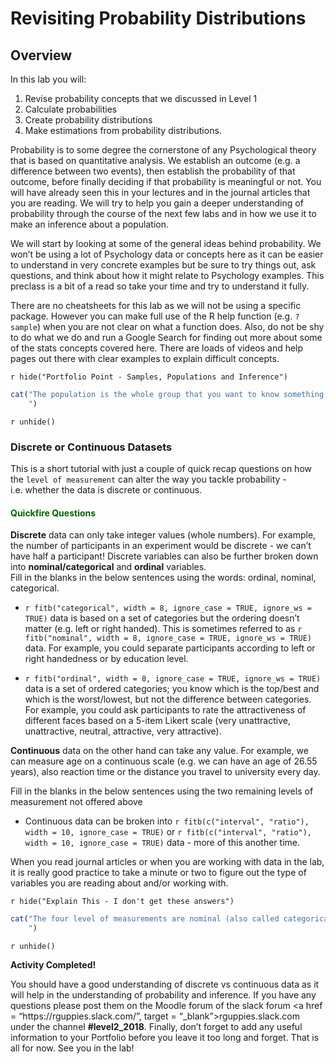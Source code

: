 # Revisiting Probability Distributions

## Overview

In this lab you will:

1. Revise probability concepts that we discussed in Level 1
2. Calculate probabilities 
3. Create probability distributions
4. Make estimations from probability distributions.

Probability is to some degree the cornerstone of any Psychological theory that is based on quantitative analysis. We establish an outcome (e.g. a difference between two events), then establish the probability of that outcome, before finally deciding if that probability is meaningful or not. You will have already seen this in your lectures and in the journal articles that you are reading. We will try to help you gain a deeper understanding of probability through the course of the next few labs and in how we use it to make an inference about a population. 

We will start by looking at some of the general ideas behind probability. We won't be using a lot of Psychology data or concepts here as it can be easier to understand in very concrete examples but be sure to try things out, ask questions, and think about how it might relate to Psychology examples. This preclass is a bit of a read so take your time and try to understand it fully.

There are no cheatsheets for this lab as we will not be using a specific package. However you can make full use of the R help function (e.g. `?sample`) when you are not clear on what a function does. Also, do not be shy to do what we do and run a Google Search for finding out more about some of the stats concepts covered here. There are loads of videos and help pages out there with clear examples to explain difficult concepts. 

`r hide("Portfolio Point - Samples, Populations and Inference")`
```r
cat("The population is the whole group that you want to know something about - everyone or everything in that group. The sample is the part of the population that you are testing. The sample is always smaller than the population as it is unlikely that you would ever be able to test everyone in a population, but the sample should be representative of the population based on random sampling. This means that even though you are not using the whole population, the sample you are using represents the whole population because you randomly sampled people into it. If this is true, that the sample is representative of the population, then testing on the sample allows you to make some inference about the population; you infer a characteristic of the population from testing on the sample.
    ")
```
`r unhide()`

### Discrete or Continuous Datasets

This is a short tutorial with just a couple of quick recap questions on how the `level of measurement` can alter the way you tackle probability - i.e. whether the data is discrete or continuous.

#### <span style="color:DARKGREEN"> Quickfire Questions</span>

**Discrete** data can only take integer values (whole numbers). For example, the number of  participants in an experiment would be discrete - we can't have half a participant! Discrete variables can also be further broken down into **nominal/categorical** and **ordinal** variables. 
<br>
Fill in the blanks in the below sentences using the words: ordinal, nominal, categorical.

* `r fitb("categorical", width = 8, ignore_case = TRUE, ignore_ws = TRUE)` data is based on a set of categories but the ordering doesn't matter (e.g. left or right handed). This is sometimes referred to as `r fitb("nominal", width = 8, ignore_case = TRUE, ignore_ws = TRUE)` data. For example, you could separate participants according to left or right handedness or by education level.

* `r fitb("ordinal", width = 8, ignore_case = TRUE, ignore_ws = TRUE)` data is a set of ordered categories; you know which is the top/best and which is the worst/lowest, but not the difference between categories. For example, you could ask participants to rate the attractiveness of different faces based on a 5-item Likert scale (very unattractive, unattractive, neutral, attractive, very attractive).   

**Continuous** data on the other hand can take any value. For example, we can measure age on a continuous scale (e.g. we can have an age of 26.55 years), also reaction time or the distance you travel to university every day. 

Fill in the blanks in the below sentences using the two remaining levels of measurement not offered above

* Continuous data can be broken into `r fitb(c("interval", "ratio"), width = 10, ignore_case = TRUE)` or `r fitb(c("interval", "ratio"), width = 10, ignore_case = TRUE)` data - more of this another time.

When you read journal articles or when you are working with data in the lab, it is really good practice to take a minute or two to figure out the type of variables you are reading about and/or working with. 

`r hide("Explain This - I don't get these answers")`
```r
cat("The four level of measurements are nominal (also called categorical), ordinal, interval and ratio. Discrete data only uses categories or whole numbers and is therefore either nominal or ordinal data. Continuous data can take any value, e.g. 9.00 or 9.999999999, and so is either interval or ratio data.
    ")
```
`r unhide()`

**Activity Completed!**

You should have a good understanding of discrete vs continuous data as it will help in the understanding of probability and inference. If you have any questions please post them on the Moodle forum of the slack forum <a href = "https://rguppies.slack.com/", target = "_blank">rguppies.slack.com</a> under the channel **#level2_2018**. Finally, don't forget to add any useful information to your Portfolio before you leave it too long and forget. That is all for now. See you in the lab!
